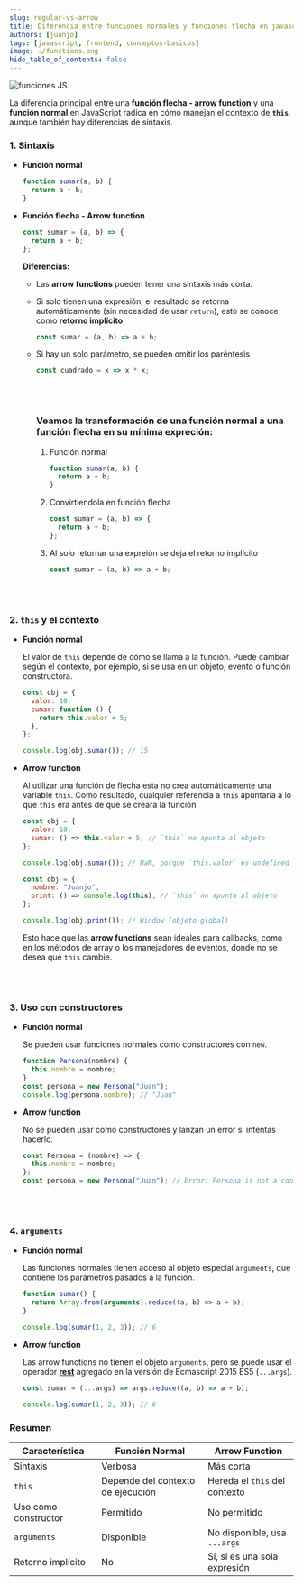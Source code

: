 ```yaml
---
slug: regular-vs-arrow
title: Diferencia entre funciones normales y funciones flecha en javascript
authors: [juanjo]
tags: [javascript, frontend, conceptos-basicos]
image: ./functions.png
hide_table_of_contents: false
---
```


![funciones JS](./functions.png)

La diferencia principal entre una **función flecha - arrow function** y una **función normal** en JavaScript <!-- truncate --> radica en cómo manejan el contexto de **`this`**, aunque también hay diferencias de sintaxis.

### 1. **Sintaxis**

- **Función normal**

  ```javascript
  function sumar(a, b) {
    return a + b;
  }
  ```

- **Función flecha - Arrow function**

  ```jsx showLineNumbers
  const sumar = (a, b) => {
    return a + b;
  };
  ```

  **Diferencias:**

  - Las **arrow functions** pueden tener una sintaxis más corta.
  - Si solo tienen una expresión, el resultado se retorna automáticamente (sin necesidad de usar `return`), esto se conoce como **retorno implícito**
    ```jsx
    const sumar = (a, b) => a + b;
    ```
  - Si hay un solo parámetro, se pueden omitir los paréntesis

    ```javascript
    const cuadrado = x => x * x;
    ```

    <br></br>

    ### Veamos la transformación de una función normal a una función flecha en su mínima expreción:

    1. Función normal

       ```javascript
       function sumar(a, b) {
         return a + b;
       }
       ```

    2. Convirtiendola en función flecha

       ```jsx showLineNumbers
       const sumar = (a, b) => {
         return a + b;
       };
       ```

    3. Al solo retornar una expreión se deja el retorno implícito

       ```jsx showLineNumbers
       const sumar = (a, b) => a + b;
       ```

  <br></br>

### 2. **`this` y el contexto**

- **Función normal**

  El valor de `this` depende de cómo se llama a la función. Puede cambiar según el contexto, por ejemplo, si se usa en un objeto, evento o función constructora.

  ```javascript
  const obj = {
    valor: 10,
    sumar: function () {
      return this.valor + 5;
    },
  };

  console.log(obj.sumar()); // 15
  ```

- **Arrow function**

  Al utilizar una función de flecha esta no crea automáticamente una variable `this`. Como resultado, cualquier referencia a `this` apuntaría a lo que `this` era antes de que se creara la función

  ```javascript
  const obj = {
    valor: 10,
    sumar: () => this.valor + 5, // `this` no apunta al objeto
  };

  console.log(obj.sumar()); // NaN, porque `this.valor` es undefined
  ```

  ```javascript
  const obj = {
    nombre: "Juanjo",
    print: () => console.log(this), // `this` no apunta al objeto
  };

  console.log(obj.print()); // Window (objeto global)
  ```

  Esto hace que las **arrow functions** sean ideales para callbacks, como en los métodos de array o los manejadores de eventos, donde no se desea que `this` cambie.

  <br></br>

### 3. **Uso con constructores**

- **Función normal**

  Se pueden usar funciones normales como constructores con `new`.

  ```javascript
  function Persona(nombre) {
    this.nombre = nombre;
  }
  const persona = new Persona("Juan");
  console.log(persona.nombre); // "Juan"
  ```

- **Arrow function**

  No se pueden usar como constructores y lanzan un error si intentas hacerlo.

  ```javascript
  const Persona = (nombre) => {
    this.nombre = nombre;
  };
  const persona = new Persona("Juan"); // Error: Persona is not a constructor
  ```

  <br></br>

### 4. **`arguments`**

- **Función normal**

  Las funciones normales tienen acceso al objeto especial `arguments`, que contiene los parámetros pasados a la función.

  ```javascript
  function sumar() {
    return Array.from(arguments).reduce((a, b) => a + b);
  }

  console.log(sumar(1, 2, 3)); // 6
  ```

- **Arrow function**

  Las arrow functions no tienen el objeto `arguments`, pero se puede usar el operador [**rest**](https://developer.mozilla.org/es/docs/Web/JavaScript/Reference/Functions/rest_parameters) agregado en la versión de Ecmascript 2015 ES5 (`...args`).

  ```javascript
  const sumar = (...args) => args.reduce((a, b) => a + b);

  console.log(sumar(1, 2, 3)); // 6
  ```

### Resumen

| Característica       | Función Normal                    | Arrow Function                |
| -------------------- | --------------------------------- | ----------------------------- |
| Sintaxis             | Verbosa                           | Más corta                     |
| `this`               | Depende del contexto de ejecución | Hereda el `this` del contexto |
| Uso como constructor | Permitido                         | No permitido                  |
| `arguments`          | Disponible                        | No disponible, usa `...args`  |
| Retorno implícito    | No                                | Sí, si es una sola expresión  |



